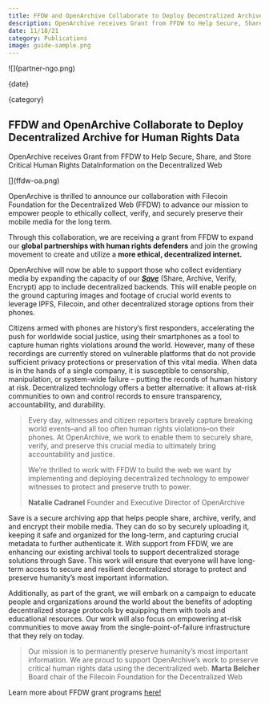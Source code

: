 ```yaml
---
title: FFDW and OpenArchive Collaborate to Deploy Decentralized Archive for Human Rights Data
description: OpenArchive receives Grant from FFDW to Help Secure, Share, and Store Critical Human Rights DataInformation on the Decentralized Web
date: 11/18/21
category: Publications
image: guide-sample.png
---
```



<ArticleHeaderSection>
![](partner-ngo.png)

{date}

{category}

## FFDW and OpenArchive Collaborate to Deploy Decentralized Archive for Human Rights Data

OpenArchive receives Grant from FFDW to Help Secure, Share, and Store Critical Human Rights DataInformation on the Decentralized Web

</ArticleHeaderSection>
<ContentSection>
[](ffdw-oa.png)

OpenArchive is thrilled to announce our collaboration with Filecoin Foundation for the Decentralized Web (FFDW) to advance our mission to empower people to ethically collect, verify, and securely preserve their mobile media for the long term.

[](blue-hands.png)

Through this collaboration, we are receiving a grant from FFDW to expand our **global partnerships with human rights defenders** and join the growing movement to create and utilize a **more ethical, decentralized internet.**

OpenArchive will now be able to support those who collect evidentiary media by expanding the capacity of our [**_Save_**](/save) (Share, Archive, Verify, Encrypt) app to include decentralized backends. This will enable people on the ground capturing images and footage of crucial world events to leverage IPFS, Filecoin, and other decentralized storage options from their phones.

Citizens armed with phones are history’s first responders, accelerating the push for worldwide social justice, using their smartphones as a tool to capture human rights violations around the world. However, many of these recordings are currently stored on vulnerable platforms that do not provide sufficient privacy protections or preservation of this vital media. When data is in the hands of a single company, it is susceptible to censorship, manipulation, or system-wide failure – putting the records of human history at risk. Decentralized technology offers a better alternative: it allows at-risk communities to own and control records to ensure transparency, accountability, and durability.

> Every day, witnesses and citizen reporters bravely capture breaking world events–and all too often human rights violations–on their phones. At OpenArchive, we work to enable them to securely share, verify, and preserve this crucial media to ultimately bring accountability and justice.
>
> We’re thrilled to work with FFDW to build the web we want by implementing and deploying decentralized technology to empower witnesses to protect and preserve truth to power.
>
> **Natalie Cadranel**
> Founder and Executive Director of OpenArchive

Save is a secure archiving app that helps people share, archive, verify, and and encrypt their mobile media. They can do so by securely uploading it, keeping it safe and organized for the long-term, and capturing crucial metadata to further authenticate it. With support from FFDW, we are enhancing our existing archival tools to support decentralized storage solutions through Save. This work will ensure that everyone will have long-term access to secure and resilient decentralized storage to protect and preserve humanity’s most important information.

Additionally, as part of the grant, we will embark on a campaign to educate people and organizations around the world about the benefits of adopting decentralized storage protocols by equipping them with tools and educational resources. Our work will also focus on empowering at-risk communities to move away from the single-point-of-failure infrastructure that they rely on today.

> Our mission is to permanently preserve humanity’s most important information. We are proud to support OpenArchive’s work to preserve critical human rights data using the decentralized web.
> **Marta Belcher**
> Board chair of the Filecoin Foundation for the Decentralized Web

Learn more about FFDW grant programs [here!](https://fil.org/grants/)

</ContentSection>
